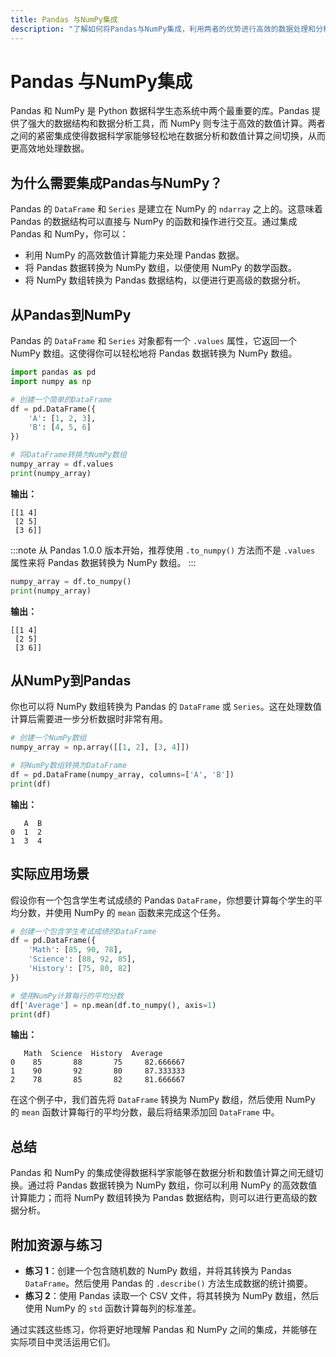 ```yaml
---
title: Pandas 与NumPy集成
description: "了解如何将Pandas与NumPy集成，利用两者的优势进行高效的数据处理和分析。"
---
```


# Pandas 与NumPy集成

Pandas 和 NumPy 是 Python 数据科学生态系统中两个最重要的库。Pandas 提供了强大的数据结构和数据分析工具，而 NumPy 则专注于高效的数值计算。两者之间的紧密集成使得数据科学家能够轻松地在数据分析和数值计算之间切换，从而更高效地处理数据。

## 为什么需要集成Pandas与NumPy？

Pandas 的 `DataFrame` 和 `Series` 是建立在 NumPy 的 `ndarray` 之上的。这意味着 Pandas 的数据结构可以直接与 NumPy 的函数和操作进行交互。通过集成 Pandas 和 NumPy，你可以：

- 利用 NumPy 的高效数值计算能力来处理 Pandas 数据。
- 将 Pandas 数据转换为 NumPy 数组，以便使用 NumPy 的数学函数。
- 将 NumPy 数组转换为 Pandas 数据结构，以便进行更高级的数据分析。

## 从Pandas到NumPy

Pandas 的 `DataFrame` 和 `Series` 对象都有一个 `.values` 属性，它返回一个 NumPy 数组。这使得你可以轻松地将 Pandas 数据转换为 NumPy 数组。

```python
import pandas as pd
import numpy as np

# 创建一个简单的DataFrame
df = pd.DataFrame({
    'A': [1, 2, 3],
    'B': [4, 5, 6]
})

# 将DataFrame转换为NumPy数组
numpy_array = df.values
print(numpy_array)
```

**输出：**
```
[[1 4]
 [2 5]
 [3 6]]
```

:::note
从 Pandas 1.0.0 版本开始，推荐使用 `.to_numpy()` 方法而不是 `.values` 属性来将 Pandas 数据转换为 NumPy 数组。
:::

```python
numpy_array = df.to_numpy()
print(numpy_array)
```

**输出：**
```
[[1 4]
 [2 5]
 [3 6]]
```

## 从NumPy到Pandas

你也可以将 NumPy 数组转换为 Pandas 的 `DataFrame` 或 `Series`。这在处理数值计算后需要进一步分析数据时非常有用。

```python
# 创建一个NumPy数组
numpy_array = np.array([[1, 2], [3, 4]])

# 将NumPy数组转换为DataFrame
df = pd.DataFrame(numpy_array, columns=['A', 'B'])
print(df)
```

**输出：**
```
   A  B
0  1  2
1  3  4
```

## 实际应用场景

假设你有一个包含学生考试成绩的 Pandas `DataFrame`，你想要计算每个学生的平均分数，并使用 NumPy 的 `mean` 函数来完成这个任务。

```python
# 创建一个包含学生考试成绩的DataFrame
df = pd.DataFrame({
    'Math': [85, 90, 78],
    'Science': [88, 92, 85],
    'History': [75, 80, 82]
})

# 使用NumPy计算每行的平均分数
df['Average'] = np.mean(df.to_numpy(), axis=1)
print(df)
```

**输出：**
```
   Math  Science  History  Average
0    85       88       75     82.666667
1    90       92       80     87.333333
2    78       85       82     81.666667
```

在这个例子中，我们首先将 `DataFrame` 转换为 NumPy 数组，然后使用 NumPy 的 `mean` 函数计算每行的平均分数，最后将结果添加回 `DataFrame` 中。

## 总结

Pandas 和 NumPy 的集成使得数据科学家能够在数据分析和数值计算之间无缝切换。通过将 Pandas 数据转换为 NumPy 数组，你可以利用 NumPy 的高效数值计算能力；而将 NumPy 数组转换为 Pandas 数据结构，则可以进行更高级的数据分析。

## 附加资源与练习

- **练习 1**：创建一个包含随机数的 NumPy 数组，并将其转换为 Pandas `DataFrame`。然后使用 Pandas 的 `.describe()` 方法生成数据的统计摘要。
- **练习 2**：使用 Pandas 读取一个 CSV 文件，将其转换为 NumPy 数组，然后使用 NumPy 的 `std` 函数计算每列的标准差。

通过实践这些练习，你将更好地理解 Pandas 和 NumPy 之间的集成，并能够在实际项目中灵活运用它们。